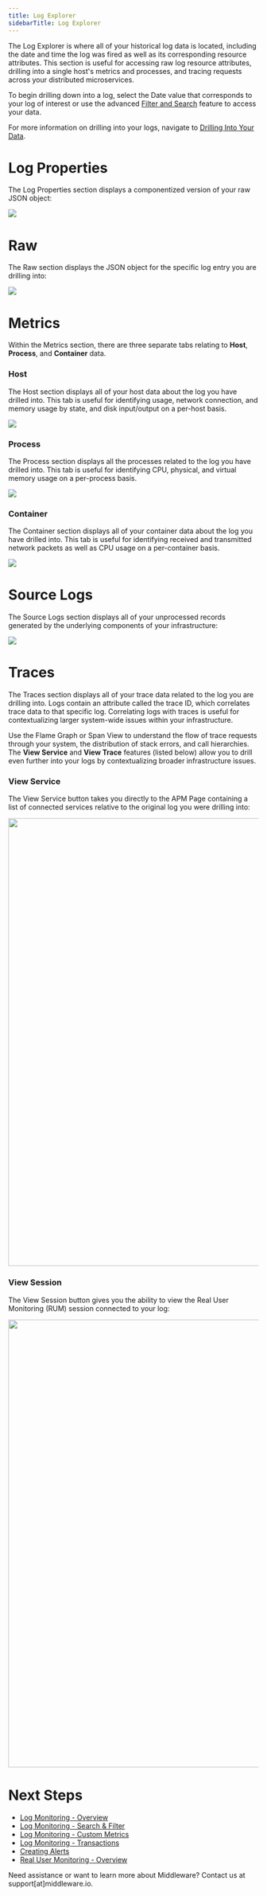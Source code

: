 ```yaml
---
title: Log Explorer
sidebarTitle: Log Explorer
---
```


The Log Explorer is where all of your historical log data is located, including the date and time the log was fired as well as its corresponding resource attributes. This section is useful for accessing raw log resource attributes, drilling into a single host's metrics and processes, and tracing requests across your distributed microservices.

To begin drilling down into a log, select the Date value that corresponds to your log of interest or use the advanced [Filter and Search]() feature to access your data.

<Note> For more information on drilling into your logs, navigate to [Drilling Into Your Data](). </Note>

# Log Properties

The Log Properties section displays a componentized version of your raw JSON object: 

![](https://lh7-us.googleusercontent.com/UEoX4SWceK7C5sfYo_BmTXKQjRV7bEOkEWOpo1NQPdFMKUkVOj0HaTJyg0SWkE_IYZWS7rID1aqBf7a4sOXcmIcMWuGKHR-3NPpGtIbk0tYgkWFOxIvTt0iVmr5QB9iHif9Z69If6ZPEYjJIj2cSCJY)

# Raw

The Raw section displays the JSON object for the specific log entry you are drilling into:

![](https://lh7-us.googleusercontent.com/BL9KXXTTg-ckQ9aV1v_GxzInc6OTr8T62xS9Fp0Px4hCanVPth3fH7EGTx9pNZGxzWFLrWnPdktKNypYSRiINyctC4WEZRS0CmVm4Nyrj8pzAnNUxoPjDvobguPajmKXroCGjIRUNI_A4IW1Y-ViCec)

# Metrics

Within the Metrics section, there are three separate tabs relating to __Host__, __Process__, and __Container__ data.

### Host

The Host section displays all of your host data about the log you have drilled into. This tab is useful for identifying usage, network connection, and memory usage by state, and disk input/output on a per-host basis.

![](https://lh7-us.googleusercontent.com/mH4R3eKAV72RzS4vAviQ70TfA1ThOEzJO4dSvXBf7oQ5eCqAcW5LZFFy_8ql-SuJNXNsBtFjV7OLx1xECE_G8NbJjPi6NkxNYcjIAAxz9Xw8GAsuDKpD8eRW1Uuu92QIxAco47RIWuIXZ-VziDNOEbk)

### Process

The Process section displays all the processes related to the log you have drilled into. This tab is useful for identifying CPU, physical, and virtual memory usage on a per-process basis.

![](https://lh7-us.googleusercontent.com/KliZFaOP6bYef-DZ0C_hGxfb0--IHVEUlrgA70MZ6Cx_jEgxXM4REaQOfqlsRmF9bElrOCg5HFSQP9_z-kxrA7ku9dOool2fUoYs3bzjmapHSZntMYPgIXO5MXnt0d48NnnyGDtaT1snGoPsW8kOuCs)

### Container

The Container section displays all of your container data about the log you have drilled into. This tab is useful for identifying received and transmitted network packets as well as CPU usage on a per-container basis.

![](https://lh7-us.googleusercontent.com/dZSRbZo7Xw0GqbFBc7_WkLqTgaGOsnVfLnbtsnMJUvjZZ5KIZsC_C7TU3zrsvL93wJWJwmNuz2RUXOs88zSxevlnY1BiXpElz13mo-DzxduryXzApT1sbdvwt8egSVIdDwwmN8JcU8TeETVFI3Q4p7E)

# Source Logs

The Source Logs section displays all of your unprocessed records generated by the underlying components of your infrastructure:

![](https://lh7-us.googleusercontent.com/UJB8Qo60ar3HA7Qfg0afLkvOvvWgNL-eHCZbuyhkaTI1SE4F90klXkQZSxnFFV8KDU7hl9N5Q05hJRA_JMXaWNhyECUkdF3juEFBEdXftpfyJ9ZatrH3bb2ow8qixE3sov-5Pqd940yr6dLRvnSUkko)

# Traces

The Traces section displays all of your trace data related to the log you are drilling into. Logs contain an attribute called the trace ID, which correlates trace data to that specific log. Correlating logs with traces is useful for contextualizing larger system-wide issues within your infrastructure.

Use the Flame Graph or Span View to understand the flow of trace requests through your system, the distribution of stack errors, and call hierarchies. The __View Service__ and __View Trace__ features (listed below) allow you to drill even further into your logs by contextualizing broader infrastructure issues.

### View Service

The View Service button takes you directly to the APM Page containing a list of connected services relative to the original log you were drilling into:

<img src="https://media.giphy.com/media/v1.Y2lkPTc5MGI3NjExMjE4Zm93NGIwbGZmcThycHNjcndmempoaXAzMmpjbmN0MWhrbTd4OSZlcD12MV9pbnRlcm5hbF9naWZfYnlfaWQmY3Q9Zw/3aNIQQe0EaWoslLfYp/giphy.gif" width="900" height="900" />

### View Session

The View Session button gives you the ability to view the Real User Monitoring (RUM) session connected to your log:

<img src="https://media.giphy.com/media/v1.Y2lkPTc5MGI3NjExZ2x0a2cybXQ4cTRmejl5d3lrdDRjajF3ZHhqZXpqNG84YmN6d3o0NCZlcD12MV9pbnRlcm5hbF9naWZfYnlfaWQmY3Q9Zw/5nHdYU4c7iwIs0QQ6C/giphy.gif" width="900" height="900" />

# Next Steps

- [Log Monitoring - Overview]()
- [Log Monitoring - Search & Filter]()
- [Log Monitoring - Custom Metrics]()
- [Log Monitoring - Transactions]()
- [Creating Alerts]()
- [Real User Monitoring - Overview]()

<Note> Need assistance or want to learn more about Middleware? Contact us at support[at]middleware.io. </Note>